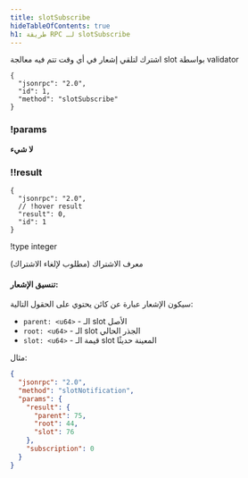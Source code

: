 ```yaml
---
title: slotSubscribe
hideTableOfContents: true
h1: طريقة RPC لـ slotSubscribe
---
```


اشترك لتلقي إشعار في أي وقت تتم فيه معالجة slot بواسطة validator

<APIMethod>

```jsonc !!request
{
  "jsonrpc": "2.0",
  "id": 1,
  "method": "slotSubscribe"
}
```

### !params

**لا شيء**

### !!result

```jsonc !response
{
  "jsonrpc": "2.0",
  // !hover result
  "result": 0,
  "id": 1
}
```

!type integer

معرف الاشتراك (مطلوب لإلغاء الاشتراك)

</APIMethod>

#### تنسيق الإشعار:

سيكون الإشعار عبارة عن كائن يحتوي على الحقول التالية:

- `parent: <u64>` - الـ slot الأصل
- `root: <u64>` - الـ slot الجذر الحالي
- `slot: <u64>` - قيمة الـ slot المعينة حديثًا

مثال:

```json
{
  "jsonrpc": "2.0",
  "method": "slotNotification",
  "params": {
    "result": {
      "parent": 75,
      "root": 44,
      "slot": 76
    },
    "subscription": 0
  }
}
```
